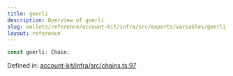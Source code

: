 ```yaml
---
title: goerli
description: Overview of goerli
slug: wallets/reference/account-kit/infra/src/exports/variables/goerli
layout: reference
---
```


```ts
const goerli: Chain;
```

Defined in: [account-kit/infra/src/chains.ts:97](https://github.com/alchemyplatform/aa-sdk/blob/5b9429f0f16dcd4ff822527b8de589e19e88faa7/account-kit/infra/src/chains.ts#L97)
